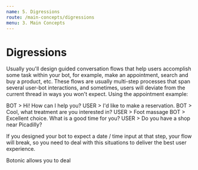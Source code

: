 ```yaml
---
name: 5. Digressions
route: /main-concepts/digressions
menu: 3. Main Concepts
---
```


# **Digressions**

Usually you'll design guided conversation flows that help users accomplish some task within your bot, for example, make an appointment, search and buy a product, etc. These flows are usually multi-step processes that span several user-bot interactions, and sometimes, users will deviate from the current thread in ways you won't expect. Using the appointment example:

BOT  > Hi! How can I help you?
USER > I'd like to make a reservation.
BOT  > Cool, what treatment are you interested in?
USER > Foot massage
BOT  > Excellent choice. What is a good time for you?
USER > Do you have a shop near Picadilly?

If you designed your bot to expect a date / time input at that step, your flow will break, so you need to deal with this situations to deliver the best user experience.

Botonic allows you to deal